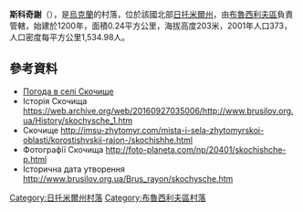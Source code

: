 {{coord|50|6|30|N|29|20|10|E|scale:30000|display=title}}

'''斯科奇謝'''（{{lang-uk|Скочище}}），是[[烏克蘭|烏克蘭]]的村落，位於該國北部[[日托米爾州|日托米爾州]]，由[[布魯西利夫區|布魯西利夫區]]負責管轄，始建於1200年，面積0.24平方公里，海拔高度203米，2001年人口373，人口密度每平方公里1,534.98人。

==參考資料==
* [http://weather.in.ua/ua/zhitomirskaja/24038 Погода в селі Скочище] {{Wayback|url=http://weather.in.ua/ua/zhitomirskaja/24038 |date=20111219135131 }}
* Історія Скочища https://web.archive.org/web/20160927035006/http://www.brusilov.org.ua/History/skochysche_1.htm
* Скочище http://imsu-zhytomyr.com/mista-i-sela-zhytomyrskoi-oblasti/korostishvskij-rajon-/skochishhe.html {{Wayback|url=http://imsu-zhytomyr.com/mista-i-sela-zhytomyrskoi-oblasti/korostishvskij-rajon-/skochishhe.html |date=20160310175954 }}
*   Фотографії Скочища http://foto-planeta.com/np/20401/skochishche-p.html {{Wayback|url=http://foto-planeta.com/np/20401/skochishche-p.html |date=20150421065723 }}
*   Історична дата утворення http://www.brusilov.org.ua/Brus_rayon/skochysche.htm {{Wayback|url=http://www.brusilov.org.ua/Brus_rayon/skochysche.htm |date=20140308221147 }}

{{DEFAULTSORT:Скочище}}
[[Category:日托米爾州村落|Category:日托米爾州村落]]
[[Category:布魯西利夫區村落|Category:布魯西利夫區村落]]


{{Zhytomyr-geo-stub}}
